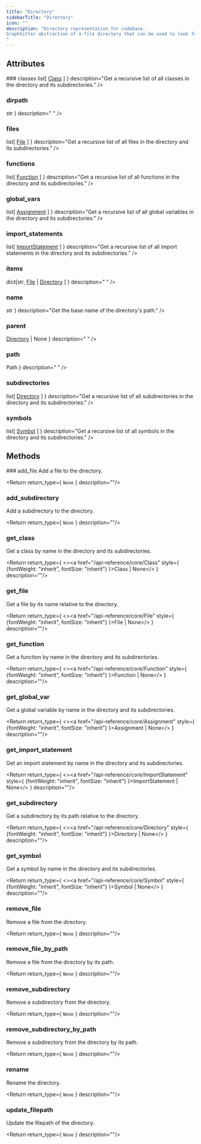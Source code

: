 ```yaml
---
title: "Directory"
sidebarTitle: "Directory"
icon: ""
description: "Directory representation for codebase.
GraphSitter abstraction of a file directory that can be used to look for files and symbols within a specific directory.
"
---
```


<GithubLinkNote link="https://github.com/codegen-sh/codegen-sdk/blob/develop/src/codegen/sdk/core/directory.py#L30-L216" />


## Attributes
<HorizontalDivider />
### <span className="text-primary">classes</span>
<HorizontalDivider light={true} />
<Attribute type={ <><span className="text-gray-200">list[</span> <a href="/api-reference/core/Class" style={ {fontWeight: "inherit", fontSize: "inherit"} }>Class</a> <span className="text-gray-200">]</span></> } description="Get a recursive list of all classes in the directory and its subdirectories." />

### <span className="text-primary">dirpath</span>
<HorizontalDivider light={true} />
<Attribute type={ <code className="text-sm bg-gray-100 px-2 py-0.5 rounded">str</code> } description="
" />

### <span className="text-primary">files</span>
<HorizontalDivider light={true} />
<Attribute type={ <><span className="text-gray-200">list[</span> <a href="/api-reference/core/File" style={ {fontWeight: "inherit", fontSize: "inherit"} }>File</a> <span className="text-gray-200">]</span></> } description="Get a recursive list of all files in the directory and its subdirectories." />

### <span className="text-primary">functions</span>
<HorizontalDivider light={true} />
<Attribute type={ <><span className="text-gray-200">list[</span> <a href="/api-reference/core/Function" style={ {fontWeight: "inherit", fontSize: "inherit"} }>Function</a> <span className="text-gray-200">]</span></> } description="Get a recursive list of all functions in the directory and its subdirectories." />

### <span className="text-primary">global_vars</span>
<HorizontalDivider light={true} />
<Attribute type={ <><span className="text-gray-200">list[</span> <a href="/api-reference/core/Assignment" style={ {fontWeight: "inherit", fontSize: "inherit"} }>Assignment</a> <span className="text-gray-200">]</span></> } description="Get a recursive list of all global variables in the directory and its subdirectories." />

### <span className="text-primary">import_statements</span>
<HorizontalDivider light={true} />
<Attribute type={ <><span className="text-gray-200">list[</span> <a href="/api-reference/core/ImportStatement" style={ {fontWeight: "inherit", fontSize: "inherit"} }>ImportStatement</a> <span className="text-gray-200">]</span></> } description="Get a recursive list of all import statements in the directory and its subdirectories." />

### <span className="text-primary">items</span>
<HorizontalDivider light={true} />
<Attribute type={ <><span className="text-gray-200">dict[str,</span> <a href="/api-reference/core/File" style={ {fontWeight: "inherit", fontSize: "inherit"} }>File</a> <span className="text-gray-200">|</span> <a href="/api-reference/core/Directory" style={ {fontWeight: "inherit", fontSize: "inherit"} }>Directory</a> <span className="text-gray-200">]</span></> } description="
" />

### <span className="text-primary">name</span>
<HorizontalDivider light={true} />
<Attribute type={ <code className="text-sm bg-gray-100 px-2 py-0.5 rounded">str</code> } description="Get the base name of the directory's path." />

### <span className="text-primary">parent</span>
<HorizontalDivider light={true} />
<Attribute type={ <><a href="/api-reference/core/Directory" style={ {fontWeight: "inherit", fontSize: "inherit"} }>Directory</a> <span className="text-gray-200">| None</span></> } description="
" />

### <span className="text-primary">path</span>
<HorizontalDivider light={true} />
<Attribute type={ <code className="text-sm bg-gray-100 px-2 py-0.5 rounded">Path</code> } description="
" />

### <span className="text-primary">subdirectories</span>
<HorizontalDivider light={true} />
<Attribute type={ <><span className="text-gray-200">list[</span> <a href="/api-reference/core/Directory" style={ {fontWeight: "inherit", fontSize: "inherit"} }>Directory</a> <span className="text-gray-200">]</span></> } description="Get a recursive list of all subdirectories in the directory and its subdirectories." />

### <span className="text-primary">symbols</span>
<HorizontalDivider light={true} />
<Attribute type={ <><span className="text-gray-200">list[</span> <a href="/api-reference/core/Symbol" style={ {fontWeight: "inherit", fontSize: "inherit"} }>Symbol</a> <span className="text-gray-200">]</span></> } description="Get a recursive list of all symbols in the directory and its subdirectories." />


## Methods
<HorizontalDivider />
### <span className="text-primary">add_file</span>
Add a file to the directory.
<GithubLinkNote link="https://github.com/codegen-sh/codegen-sdk/blob/develop/src/codegen/sdk/core/directory.py#L156-L159" />


<Return return_type={ <code className="text-sm bg-gray-100 px-2 py-0.5 rounded">None</code> } description=""/>


### <span className="text-primary">add_subdirectory</span>
Add a subdirectory to the directory.
<GithubLinkNote link="https://github.com/codegen-sh/codegen-sdk/blob/develop/src/codegen/sdk/core/directory.py#L179-L182" />


<Return return_type={ <code className="text-sm bg-gray-100 px-2 py-0.5 rounded">None</code> } description=""/>


### <span className="text-primary">get_class</span>
Get a class by name in the directory and its subdirectories.
<GithubLinkNote link="https://github.com/codegen-sh/codegen-sdk/blob/develop/src/codegen/sdk/core/directory.py#L148-L150" />


<Return return_type={ <><a href="/api-reference/core/Class" style={ {fontWeight: "inherit", fontSize: "inherit"} }>Class</a> <span className="text-gray-200">| None</span></> } description=""/>


### <span className="text-primary">get_file</span>
Get a file by its name relative to the directory.
<GithubLinkNote link="https://github.com/codegen-sh/codegen-sdk/blob/develop/src/codegen/sdk/core/directory.py#L171-L177" />


<Return return_type={ <><a href="/api-reference/core/File" style={ {fontWeight: "inherit", fontSize: "inherit"} }>File</a> <span className="text-gray-200">| None</span></> } description=""/>


### <span className="text-primary">get_function</span>
Get a function by name in the directory and its subdirectories.
<GithubLinkNote link="https://github.com/codegen-sh/codegen-sdk/blob/develop/src/codegen/sdk/core/directory.py#L152-L154" />


<Return return_type={ <><a href="/api-reference/core/Function" style={ {fontWeight: "inherit", fontSize: "inherit"} }>Function</a> <span className="text-gray-200">| None</span></> } description=""/>


### <span className="text-primary">get_global_var</span>
Get a global variable by name in the directory and its subdirectories.
<GithubLinkNote link="https://github.com/codegen-sh/codegen-sdk/blob/develop/src/codegen/sdk/core/directory.py#L144-L146" />


<Return return_type={ <><a href="/api-reference/core/Assignment" style={ {fontWeight: "inherit", fontSize: "inherit"} }>Assignment</a> <span className="text-gray-200">| None</span></> } description=""/>


### <span className="text-primary">get_import_statement</span>
Get an import statement by name in the directory and its subdirectories.
<GithubLinkNote link="https://github.com/codegen-sh/codegen-sdk/blob/develop/src/codegen/sdk/core/directory.py#L140-L142" />


<Return return_type={ <><a href="/api-reference/core/ImportStatement" style={ {fontWeight: "inherit", fontSize: "inherit"} }>ImportStatement</a> <span className="text-gray-200">| None</span></> } description=""/>


### <span className="text-primary">get_subdirectory</span>
Get a subdirectory by its path relative to the directory.
<GithubLinkNote link="https://github.com/codegen-sh/codegen-sdk/blob/develop/src/codegen/sdk/core/directory.py#L194-L196" />


<Return return_type={ <><a href="/api-reference/core/Directory" style={ {fontWeight: "inherit", fontSize: "inherit"} }>Directory</a> <span className="text-gray-200">| None</span></> } description=""/>


### <span className="text-primary">get_symbol</span>
Get a symbol by name in the directory and its subdirectories.
<GithubLinkNote link="https://github.com/codegen-sh/codegen-sdk/blob/develop/src/codegen/sdk/core/directory.py#L136-L138" />


<Return return_type={ <><a href="/api-reference/core/Symbol" style={ {fontWeight: "inherit", fontSize: "inherit"} }>Symbol</a> <span className="text-gray-200">| None</span></> } description=""/>


### <span className="text-primary">remove_file</span>
Remove a file from the directory.
<GithubLinkNote link="https://github.com/codegen-sh/codegen-sdk/blob/develop/src/codegen/sdk/core/directory.py#L161-L164" />


<Return return_type={ <code className="text-sm bg-gray-100 px-2 py-0.5 rounded">None</code> } description=""/>


### <span className="text-primary">remove_file_by_path</span>
Remove a file from the directory by its path.
<GithubLinkNote link="https://github.com/codegen-sh/codegen-sdk/blob/develop/src/codegen/sdk/core/directory.py#L166-L169" />


<Return return_type={ <code className="text-sm bg-gray-100 px-2 py-0.5 rounded">None</code> } description=""/>


### <span className="text-primary">remove_subdirectory</span>
Remove a subdirectory from the directory.
<GithubLinkNote link="https://github.com/codegen-sh/codegen-sdk/blob/develop/src/codegen/sdk/core/directory.py#L184-L187" />


<Return return_type={ <code className="text-sm bg-gray-100 px-2 py-0.5 rounded">None</code> } description=""/>


### <span className="text-primary">remove_subdirectory_by_path</span>
Remove a subdirectory from the directory by its path.
<GithubLinkNote link="https://github.com/codegen-sh/codegen-sdk/blob/develop/src/codegen/sdk/core/directory.py#L189-L192" />


<Return return_type={ <code className="text-sm bg-gray-100 px-2 py-0.5 rounded">None</code> } description=""/>


### <span className="text-primary">rename</span>
Rename the directory.
<GithubLinkNote link="https://github.com/codegen-sh/codegen-sdk/blob/develop/src/codegen/sdk/core/directory.py#L212-L216" />


<Return return_type={ <code className="text-sm bg-gray-100 px-2 py-0.5 rounded">None</code> } description=""/>


### <span className="text-primary">update_filepath</span>
Update the filepath of the directory.
<GithubLinkNote link="https://github.com/codegen-sh/codegen-sdk/blob/develop/src/codegen/sdk/core/directory.py#L203-L210" />


<Return return_type={ <code className="text-sm bg-gray-100 px-2 py-0.5 rounded">None</code> } description=""/>



